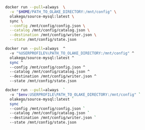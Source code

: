 
<Tabs groupId="docker">

<TabItem value="macos-linux" label="macOS / Linux" default>

```bash 
docker run --pull=always  \
  -v "$HOME/PATH_TO_OLAKE_DIRECTORY:/mnt/config" \
  olakego/source-mysql:latest \
  sync \
  --config /mnt/config/config.json \
  --catalog /mnt/config/catalog.json \
  --destination /mnt/config/writer.json \
  --state /mnt/config/state.json

```

</TabItem>

<TabItem value="cmd" label="CMD">

```bash 
docker run --pull=always  ^
  -v "%USERPROFILE%\PATH_TO_OLAKE_DIRECTORY:/mnt/config" ^
  olakego/source-mysql:latest ^
  sync ^
  --config /mnt/config/config.json ^
  --catalog /mnt/config/catalog.json ^
  --destination /mnt/config/writer.json ^
  --state /mnt/config/state.json
```


</TabItem>


<TabItem value="powershell" label="Powershell">

```bash 
docker run --pull=always  `
  -v "$env:USERPROFILE\PATH_TO_OLAKE_DIRECTORY:/mnt/config" `
  olakego/source-mysql:latest `
  sync `
  --config /mnt/config/config.json `
  --catalog /mnt/config/catalog.json `
  --destination /mnt/config/writer.json `
  --state /mnt/config/state.json
```

</TabItem>
</Tabs>
